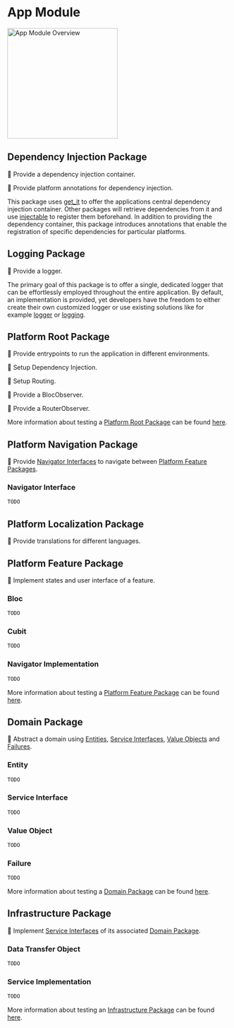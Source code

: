 # App Module

<Image
  src="assets/app_module_overview.svg"
  alt="App Module Overview"
  zoom={true}
  height="250"
/>

## Dependency Injection Package

🎯 Provide a dependency injection container.

🎯 Provide platform annotations for dependency injection.

This package uses [get_it](https://pub.dev/packages/get_it) to offer the applications central dependency injection container. Other packages will retrieve dependencies from it and use [injectable](https://pub.dev/packages/injectable) to register them beforehand.
In addition to providing the dependency container, this package introduces annotations that enable the registration of specific dependencies for particular platforms.

## Logging Package

🎯 Provide a logger.

The primary goal of this package is to offer a single, dedicated logger that can be effortlessly employed throughout the entire application. By default, an implementation is provided, yet developers have the freedom to either create their own customized logger or use existing solutions like for example [logger](https://pub.dev/packages/logger) or [logging](https://pub.dev/packages/logging).

## Platform Root Package

🎯 Provide entrypoints to run the application in different environments.

🎯 Setup Dependency Injection.

🎯 Setup Routing.

🎯 Provide a BlocObserver.

🎯 Provide a RouterObserver.

More information about testing a [Platform Root Package](/architecture/app-module#platform-root-package) can be found [here](/architecture/testing#testing-platform-root-package).

## Platform Navigation Package

🎯 Provide [Navigator Interfaces](/architecture/app-module#navigator-interface) to navigate between [Platform Feature Packages](/architecture/app-module#platform-feature-package).

### Navigator Interface

```dart
TODO
```

## Platform Localization Package

🎯 Provide translations for different languages.

## Platform Feature Package

🎯 Implement states and user interface of a feature.

### Bloc

```dart
TODO
```

### Cubit

```dart
TODO
```

### Navigator Implementation

```dart
TODO
```

More information about testing a [Platform Feature Package](/architecture/app-module#platform-feature-package) can be found [here](/architecture/testing#testing-platform-feature-package).

## Domain Package

🎯 Abstract a domain using [Entities](/architecture/app-module#entity), [Service Interfaces](/architecture/app-module#service-interface), [Value Objects](/architecture/app-module#value-object) and [Failures](/architecture/app-module#failure).

### Entity

```dart
TODO
```

### Service Interface

```dart
TODO
```

### Value Object

```dart
TODO
```

### Failure

```dart
TODO
```

More information about testing a [Domain Package](/architecture/app-module#domain-package) can be found [here](/architecture/testing#testing-domain-package).

## Infrastructure Package

🎯 Implement [Service Interfaces](/architecture/app-module#service-interface) of its associated [Domain Package](/architecture/app-module#domain-package).

### Data Transfer Object

```dart
TODO
```

### Service Implementation

```dart
TODO
```

More information about testing an [Infrastructure Package](/architecture/app-module#infrastructure-package) can be found [here](/architecture/testing#testing-infrastructure-package).
